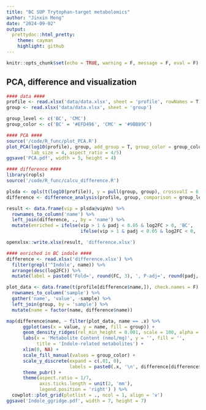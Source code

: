 ```yaml
---
title: "BC SUP Trytophan-target metabolomics"
author: "Jinxin Meng"
date: "2024-09-02"
output:
  prettydoc::html_pretty:
    theme: cayman
    highlight: github
---
```


```r
knitr::opts_chunk$set(echo = TRUE, warning = F, message = F, eval = F)
```

## PCA, difference and visualization

```R
#### data ####
profile <- read.xlsx('data/data.xlsx', sheet = 'profile', rowNames = T)
group <- read.xlsx('data/data.xlsx', sheet = 'group')

group_level <- c('BC', 'CMC')
group_color <- c('BC' = '#EFD496', 'CMC' = '#9BB89C')

#### PCA ####
source('/code/R_func/plot_PCA.R')
plot_PCA(log10(profile), group, add_group = T, group_color = group_color,
         lab_size = 4, aspect_ratio = 4/5)
ggsave('PCA.pdf', width = 5, height = 4)

#### difference ####
library(ropls)
source('/code/R_func/calcu_difference.R')

plsda <- opls(t(log10(profile)), y = pull(group, group), crossvalI = 6, predI = 1)
difference <- difference_analysis(profile, group, comparison = group_level, method = 't')

result <- data.frame(vip = plsda@vipVn) %>% 
  rownames_to_column('name') %>% 
  left_join(difference, ., by = 'name') %>% 
  mutate(enriched = ifelse(vip > 1 & padj < 0.05 & log2FC > 0, 'BC', 
                           ifelse(vip > 1 & padj < 0.05 & log2FC < 0, 'CMC', 'none')))

openxlsx::write.xlsx(result, 'difference.xlsx')

#### enriched in BC indole ####
difference <- read.xlsx('difference.xlsx') %>% 
  filter(grepl('^Indole', name)) %>% 
  arrange(desc(log2FC)) %>% 
  mutate(label = paste0('Fold=', round(FC, 3), ', P-adj=', round(padj, 3)))

plot_data <- data.frame(t(profile[difference$name,]), check.names = F) %>% 
  rownames_to_column('sample') %>% 
  gather('name', 'value', -sample) %>% 
  left_join(group, by = 'sample') %>% 
  mutate(name = factor(name, difference$name))

map(difference$name, ~ filter(plot_data, name == .x) %>% 
      ggplot(aes(x = value, y = name, fill = group)) +
      geom_density_ridges(rel_min_height = 0.001, scale = 100, alpha = .8) +
      labs(x = 'Metabolite Content (nmol/mg)', y = '', fill = '',
           title = 'Indole-related metabolites') +
      xlim(0, NA) +
      scale_fill_manual(values = group_color) +
      scale_y_discrete(expand = c(.01, 0), 
                       labels = paste0(.x, '\n', difference[difference$name == .x, 'label'])) +
      theme_pubr() +
      theme(aspect.ratio = 1/7,
            axis.ticks.length = unit(2, 'mm'),
            legend.position = 'right') ) %>% 
  cowplot::plot_grid(plotlist = ., ncol = 1, align = 'v')
ggsave('Indole_ggridge.pdf', width = 7, height = 7)
```
